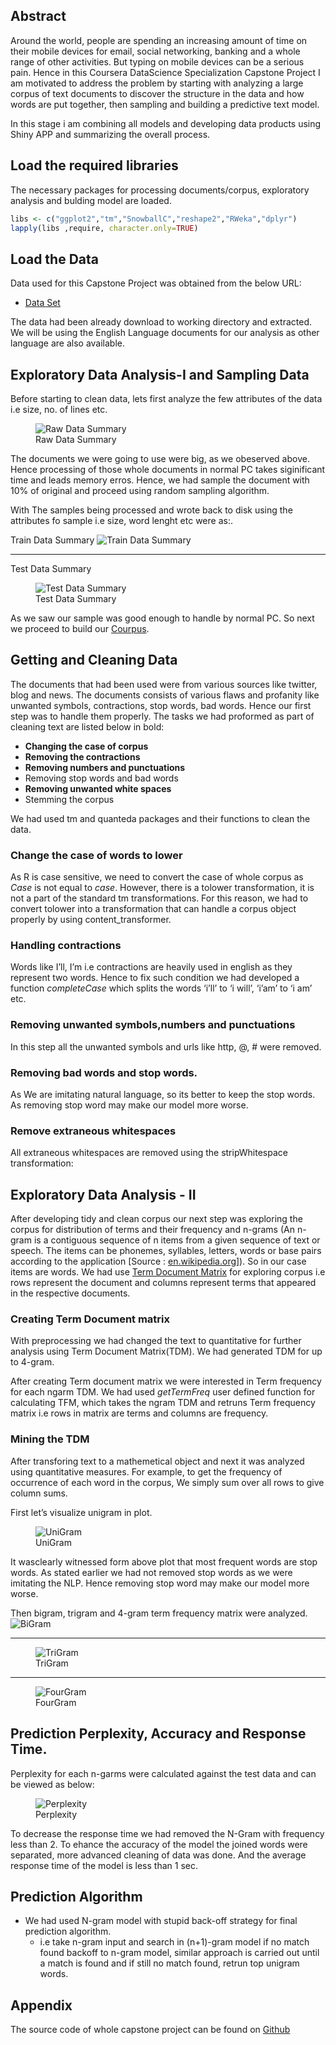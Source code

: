 
## Abstract
Around the world, people are spending an increasing amount of time on their mobile devices for email, social networking, banking and a whole range of other activities. But typing on mobile devices can be a serious pain. Hence in this Coursera DataScience Specialization Capstone Project I am motivated to address the problem by starting with analyzing a large corpus of text documents to discover the structure in the data and how words are put together, then sampling and building a predictive text model.

In this stage i am combining all models and developing data products using Shiny APP and summarizing the overall process.

## Load the required libraries
The necessary packages for processing documents/corpus, exploratory analysis and bulding model are loaded.
```r
libs <- c("ggplot2","tm","SnowballC","reshape2","RWeka","dplyr")
lapply(libs ,require, character.only=TRUE)
```

## Load the Data
Data used for this Capstone Project was obtained from the below URL:

* [Data Set](https://d396qusza40orc.cloudfront.net/dsscapstone/dataset/Coursera-SwiftKey.zip)

The data had been already download to working directory and extracted. We will be using the English Language documents for our analysis as other language are also available.


## Exploratory Data Analysis-I and Sampling Data 
Before starting to clean data, lets first analyze the few attributes of the data i.e size, no. of lines etc.

![Raw Data Summary](rawCor.png)


The documents we were going to use were big, as we obeserved above. Hence processing of those whole documents in normal PC takes siginificant time and leads memory erros. Hence, we had sample  the document with 10% of original and proceed using random sampling algorithm.

With The samples being processed and wrote back to disk using the attributes fo sample i.e size, word lenght etc were as:.

Train Data Summary
![Train Data Summary](rawCortrain.png)

---

Test Data Summary

![Test Data Summary](rawtest.png)


As we saw our sample was good enough to handle by normal PC. So next we proceed to build our [Courpus](https://en.wikipedia.org/wiki/Text_corpus).

## Getting and Cleaning Data

The documents that had been used were from various sources like twitter, blog and news. The documents consists of various flaws and profanity like unwanted symbols, contractions, stop words, bad words. Hence our first step was to handle them properly. The tasks we had proformed as part of cleaning text are listed below in bold:

 * **Changing the case of corpus**
 * **Removing the contractions**
 * **Removing numbers and punctuations**
 * Removing stop words and bad words 
 * **Removing unwanted white spaces**
 * Stemming the corpus

We had used tm and quanteda packages and their functions to clean the data. 


### Change the case of words to lower
As R is case sensitive, we need to convert the case of whole corpus as *Case* is not equal to *case*.
However, there is a tolower transformation, it is not a part of the standard tm transformations. For this reason, we had to convert tolower into a transformation that can handle a corpus object properly by using content_transformer.


### Handling contractions
Words like I'll, I'm i.e contractions are heavily used in english as they represent two words. Hence to fix such condition we had developed a function *completeCase* which splits the words 'i'll' to 'i will', 'i'am' to 'i am' etc.

### Removing unwanted symbols,numbers and punctuations
In this step all the unwanted symbols and urls like http, @, # were removed. 


### Removing bad words and stop words.
As We are imitating natural language, so its better to keep the stop words. As removing stop word may make our model more worse.

### Remove extraneous whitespaces
All extraneous whitespaces are removed using the stripWhitespace transformation:


## Exploratory Data Analysis - II
After developing tidy and clean corpus our next step was exploring the corpus for distribution of terms and their frequency and n-grams (An n-gram is a contiguous sequence of n items from a given sequence of text or speech. The items can be phonemes, syllables, letters, words or base pairs according to the application [Source : [en.wikipedia.org](https://en.wikipedia.org/wiki/N-gram)]). So in our case items are words. We had use [Term Document Matrix](https://en.wikipedia.org/wiki/Document-term_matrix) for exploring corpus i.e rows represent the document and columns represent terms that appeared in the respective documents.

### Creating Term Document matrix
With preprocessing we had changed the text to quantitative for further analysis using Term Document Matrix(TDM). We had generated TDM for up to 4-gram.


After creating Term document matrix we were interested in Term frequency for each ngarm TDM. We had used *getTermFreq* user defined function for calculating TFM, which takes the ngram TDM and retruns Term frequency matrix i.e rows in matrix are terms and columns are frequency. 


### Mining the TDM
After transforing text to a mathemetical object and next it was analyzed using quantitative measures.
For example, to get the frequency of occurrence of each word in the corpus, We simply sum over all rows to give column sums.

First let's visualize unigram in plot.

![UniGram](uniGram.png)

It wasclearly witnessed form above plot that most frequent words are stop words. As stated earlier we had not removed stop words as we were imitating the NLP. Hence removing stop word may make our model more worse.

Then bigram, trigram and 4-gram term frequency matrix were analyzed.
![BiGram](biGram.png) 


---

![TriGram](triGram.png) 


---

![FourGram](fourGram.png) 

## Prediction Perplexity, Accuracy and Response Time.
Perplexity for each n-garms were calculated against the test data and can be viewed as below:

![Perplexity](perPlex.png) 

To decrease the response time we had removed the N-Gram with frequency less than 2. To ehance the accuracy of the model the joined words were separated, more advanced cleaning of data was done. And the average response time of the model is less than 1 sec.

## Prediction Algorithm
- We had used N-gram model with stupid back-off strategy for final prediction algorithm.
  - i.e take n-gram input and search in (n+1)-gram model if no match found backoff to n-gram model, similar approach is carried out until a match is found and if still no match found, retrun top unigram words.

## Appendix
The source code of whole capstone project can be found on [Github](https://github.com/dralmostright/ds-capstone-project)
